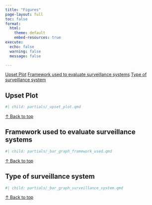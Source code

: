 ```yaml
---
title: "Figures"
page-layout: full
toc: false
format:
  html:
    theme: default
    embed-resources: true 
execute:
  echo: false
  warning: false
  message: false

---
```


<div id="top"></div>

<!-- Top quick nav (clickable bar) -->
<div class="nav nav-pills mb-3">
  <a class="nav-link" href="#upset-plot">Upset Plot</a>
  <a class="nav-link" href="#framework-used">Framework used to evaluate surveillance systems</a>
  <a class="nav-link" href="#surv-system">Type of surveillance system</a>
</div>

## Upset Plot {#upset-plot}

```r
#| child: partials/_upset_plot.qmd

```

<p class="mt-2"><a href="#top">↑ Back to top</a></p>

## Framework used to evaluate surveillance systems {#framework-used}
```r
#| child: partials/_bar_graph_framework_used.qmd

```
<p class="mt-2"><a href="#top">↑ Back to top</a></p>

## Type of surveillance system {#surv-system}
```r
#| child: partials/_bar_graph_surveillance_system.qmd
```
<p class="mt-2"><a href="#top">↑ Back to top</a></p> 